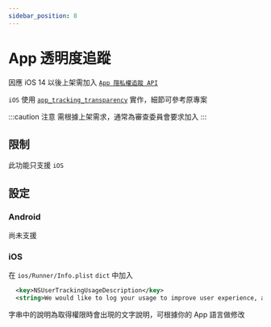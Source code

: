```yaml
---
sidebar_position: 8
---
```


# App 透明度追蹤

因應 iOS 14 以後上架需加入 [`App 隱私權追蹤 API`](https://developer.apple.com/documentation/apptrackingtransparency)

`iOS` 使用 [`app_tracking_transparency`](https://pub.dev/packages/app_tracking_transparency) 實作，細節可參考原專案

:::caution 注意
需根據上架需求，通常為審查委員會要求加入
:::

## 限制

此功能只支援 `iOS`

## 設定

### Android

尚未支援

### iOS

在 `ios/Runner/Info.plist` `dict` 中加入

```xml title='Info.plist'
  <key>NSUserTrackingUsageDescription</key>
  <string>We would like to log your usage to improve user experience, and collect crash report to fix bugs and improve stability.</string>
```

字串中的說明為取得權限時會出現的文字說明，可根據你的 App 語言做修改